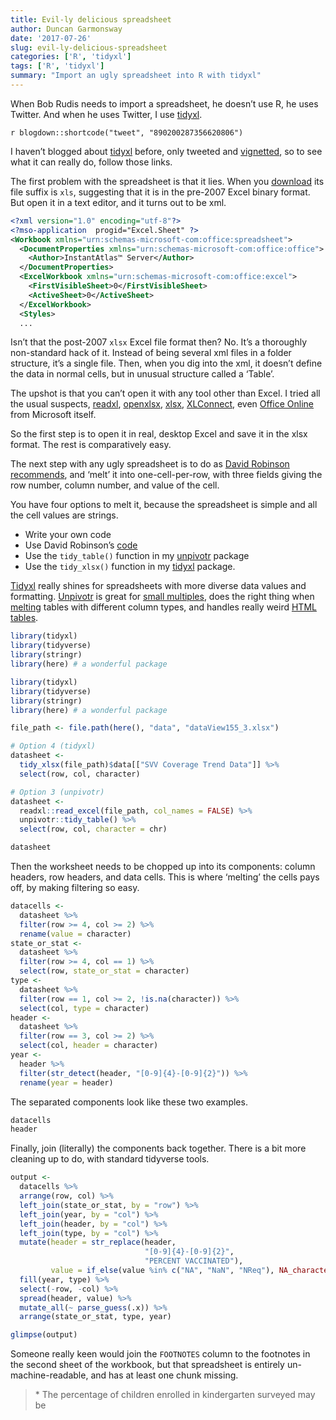 ```yaml
---
title: Evil-ly delicious spreadsheet
author: Duncan Garmonsway
date: '2017-07-26'
slug: evil-ly-delicious-spreadsheet
categories: ['R', 'tidyxl']
tags: ['R', 'tidyxl']
summary: "Import an ugly spreadsheet into R with tidyxl"
---
```


When Bob Rudis needs to import a spreadsheet, he doesn't use R, he uses Twitter.
And when he uses Twitter, I use [tidyxl](https://nacnudus.github.io/tidyxl/).

`r blogdown::shortcode("tweet", "890200287356620806")`

I haven't blogged about [tidyxl](https://nacnudus.github.io/tidyxl/) before,
only tweeted and
[vignetted](https://nacnudus.github.io/unpivotr/articles/small-multiples.html),
so to see what it can really do, follow those links.

The first problem with the spreadsheet is that it lies.  When you
[download](https://t.co/xkfPqROO9E) its file suffix is `xls`, suggesting that it
is in the pre-2007 Excel binary format.  But open it in a text editor, and it
turns out to be xml.

```xml
<?xml version="1.0" encoding="utf-8"?>
<?mso-application  progid="Excel.Sheet" ?>
<Workbook xmlns="urn:schemas-microsoft-com:office:spreadsheet">
  <DocumentProperties xmlns="urn:schemas-microsoft-com:office:office">
    <Author>InstantAtlas™ Server</Author>
  </DocumentProperties>
  <ExcelWorkbook xmlns="urn:schemas-microsoft-com:office:excel">
    <FirstVisibleSheet>0</FirstVisibleSheet>
    <ActiveSheet>0</ActiveSheet>
  </ExcelWorkbook>
  <Styles>
  ...
```

Isn't that the post-2007 `xlsx` Excel file format then?  No.  It's a thoroughly
non-standard hack of it.  Instead of being several xml files in a folder
structure, it's a single file.  Then, when you dig into the xml, it doesn't
define the data in normal cells, but in unusual structure called a 'Table'.

The upshot is that you can't open it with any tool other than Excel.  I tried
all the usual suspects, [readxl](http://readxl.tidyverse.org/),
[openxlsx](https://github.com/awalker89/openxlsx),
[xlsx](https://cran.r-project.org/web/packages/xlsx/index.html),
[XLConnect](https://cran.r-project.org/web/packages/XLConnect/index.html), even
[Office
Online](https://products.office.com/en-gb/office-online/documents-spreadsheets-presentations-office-online) from Microsoft itself.

So the first step is to open it in real, desktop Excel and save it in the xlsx
format.  The rest is comparatively easy.

The next step with any ugly spreadsheet is to do as [David
Robinson](http://varianceexplained.org/about/)
[recommends](https://rpubs.com/dgrtwo/tidying-enron), and 'melt' it into
one-cell-per-row, with three fields giving the row number, column number, and
value of the cell.

You have four options to melt it, because the spreadsheet is simple and all the
cell values are strings.

* Write your own code
* Use David Robinson's [code](https://rpubs.com/dgrtwo/tidying-enron)
* Use the `tidy_table()` function in my
  [unpivotr](https://nacnudus.github.io/unpivotr/reference/tidy_table.html)
  package
* Use the `tidy_xlsx()` function in my
  [tidyxl](https://nacnudus.github.io/tidyxl/reference/tidy_xlsx.html) package.

[Tidyxl](https://nacnudus.github.io/tidyxl/reference/tidy_xlsx.html) really
shines for spreadsheets with more diverse data values and formatting.
[Unpivotr](https://nacnudus.github.io/unpivotr/reference/tidy_table.html) is
great for [small
multiples](https://nacnudus.github.io/unpivotr/articles/small-multiples.html),
does the right thing when
[melting](file:///home/nacnudus/R/unpivotr/docs/reference/tidy_table.html)
tables with different column types, and handles really weird [HTML
tables](file:///home/nacnudus/R/unpivotr/docs/articles/html.html).

```r
library(tidyxl)
library(tidyverse)
library(stringr)
library(here) # a wonderful package
```

```r
library(tidyxl)
library(tidyverse)
library(stringr)
library(here) # a wonderful package
```

```r
file_path <- file.path(here(), "data", "dataView155_3.xlsx")

# Option 4 (tidyxl)
datasheet <-
  tidy_xlsx(file_path)$data[["SVV Coverage Trend Data"]] %>%
  select(row, col, character)

# Option 3 (unpivotr)
datasheet <-
  readxl::read_excel(file_path, col_names = FALSE) %>%
  unpivotr::tidy_table() %>%
  select(row, col, character = chr)

datasheet
```

Then the worksheet needs to be chopped up into its components: column headers,
row headers, and data cells.  This is where 'melting' the cells pays off, by
making filtering so easy.

```r
datacells <-
  datasheet %>%
  filter(row >= 4, col >= 2) %>%
  rename(value = character)
state_or_stat <-
  datasheet %>%
  filter(row >= 4, col == 1) %>%
  select(row, state_or_stat = character)
type <-
  datasheet %>%
  filter(row == 1, col >= 2, !is.na(character)) %>%
  select(col, type = character)
header <-
  datasheet %>%
  filter(row == 3, col >= 2) %>%
  select(col, header = character)
year <-
  header %>%
  filter(str_detect(header, "[0-9]{4}-[0-9]{2}")) %>%
  rename(year = header)
```

The separated components look like these two examples.

```r
datacells
header
```

Finally, join (literally) the components back together.  There is a bit more
cleaning up to do, with standard tidyverse tools.

```r
output <-
  datacells %>%
  arrange(row, col) %>%
  left_join(state_or_stat, by = "row") %>%
  left_join(year, by = "col") %>%
  left_join(header, by = "col") %>%
  left_join(type, by = "col") %>%
  mutate(header = str_replace(header,
                              "[0-9]{4}-[0-9]{2}",
                              "PERCENT VACCINATED"),
         value = if_else(value %in% c("NA", "NaN", "NReq"), NA_character_, value)) %>%
  fill(year, type) %>%
  select(-row, -col) %>%
  spread(header, value) %>%
  mutate_all(~ parse_guess(.x)) %>%
  arrange(state_or_stat, type, year)

glimpse(output)
```

Someone really keen would join the `FOOTNOTES` column to the footnotes in the
second sheet of the workbook, but that spreadsheet is entirely
un-machine-readable, and has at least one chunk missing.

> \* The percentage of children enrolled in kindergarten surveyed may be
